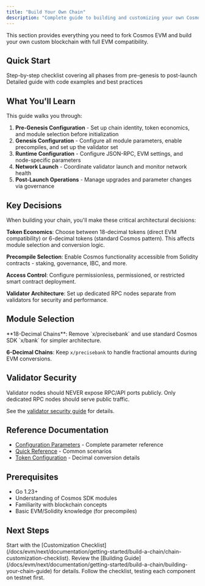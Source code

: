 ```yaml
---
title: "Build Your Own Chain"
description: "Complete guide to building and customizing your own Cosmos EVM blockchain from scratch"
---
```


This section provides everything you need to fork Cosmos EVM and build your own custom blockchain with full EVM compatibility.

## Quick Start

<CardGroup cols={2}>
  <Card
    title="Customization Checklist"
    icon="list-check"
    href="/docs/evm/next/documentation/getting-started/build-a-chain/chain-customization-checklist"
  >
    Step-by-step checklist covering all phases from pre-genesis to post-launch
  </Card>
  <Card
    title="Complete Guide"
    icon="book"
    href="/docs/evm/next/documentation/getting-started/build-a-chain/building-your-chain-guide"
  >
    Detailed guide with code examples and best practices
  </Card>
</CardGroup>

## What You'll Learn

This guide walks you through:

1. **Pre-Genesis Configuration** - Set up chain identity, token economics, and module selection before initialization
2. **Genesis Configuration** - Configure all module parameters, enable precompiles, and set up the validator set
3. **Runtime Configuration** - Configure JSON-RPC, EVM settings, and node-specific parameters
4. **Network Launch** - Coordinate validator launch and monitor network health
5. **Post-Launch Operations** - Manage upgrades and parameter changes via governance

## Key Decisions

When building your chain, you'll make these critical architectural decisions:

**Token Economics**: Choose between 18-decimal tokens (direct EVM compatibility) or 6-decimal tokens (standard Cosmos pattern). This affects module selection and conversion logic.

**Precompile Selection**: Enable Cosmos functionality accessible from Solidity contracts - staking, governance, IBC, and more.

**Access Control**: Configure permissionless, permissioned, or restricted smart contract deployment.

**Validator Architecture**: Set up dedicated RPC nodes separate from validators for security and performance.

## Module Selection

<Note>
**18-Decimal Chains**: Remove `x/precisebank` and use standard Cosmos SDK `x/bank` for simpler architecture.

**6-Decimal Chains**: Keep `x/precisebank` to handle fractional amounts during EVM conversions.
</Note>

## Validator Security

<Warning>
Validator nodes should NEVER expose RPC/API ports publicly. Only dedicated RPC nodes should serve public traffic.
</Warning>

See the [validator security guide](/docs/evm/next/documentation/getting-started/node-configuration#validator-nodes) for details.

## Reference Documentation

- [Configuration Parameters](/docs/evm/next/documentation/getting-started/build-a-chain/configuration-parameters) - Complete parameter reference
- [Quick Reference](/docs/evm/next/documentation/getting-started/build-a-chain/configuration-quick-reference) - Common scenarios
- [Token Configuration](/docs/evm/next/documentation/getting-started/build-a-chain/token-configuration-guide) - Decimal conversion details

## Prerequisites

- Go 1.23+
- Understanding of Cosmos SDK modules
- Familiarity with blockchain concepts
- Basic EVM/Solidity knowledge (for precompiles)

## Next Steps

<Steps>
  <Step title="Review Checklist">
    Start with the [Customization Checklist](/docs/evm/next/documentation/getting-started/build-a-chain/chain-customization-checklist).
  </Step>
  <Step title="Read Full Guide">
    Review the [Building Guide](/docs/evm/next/documentation/getting-started/build-a-chain/building-your-chain-guide) for details.
  </Step>
  <Step title="Configure & Test">
    Follow the checklist, testing each component on testnet first.
  </Step>
</Steps>
